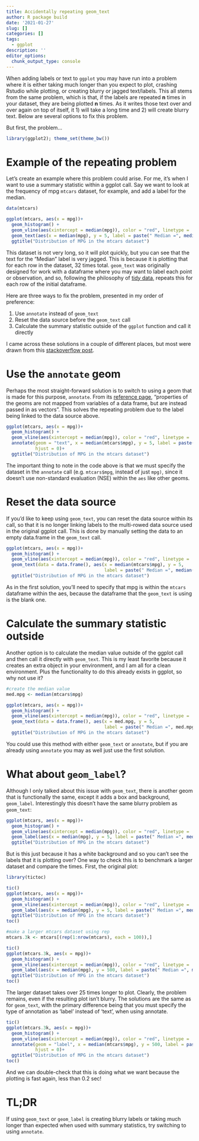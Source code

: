 ```yaml
---
title: Accidentally repeating geom_text
author: R package build
date: '2021-01-27'
slug: []
categories: []
tags:
  - ggplot
description: ''
editor_options: 
  chunk_output_type: console
---
```


When adding labels or text to `ggplot` you may have run into a problem where it is either taking much longer than you expect to plot, crashing Rstudio while plotting, or creating blurry or jagged text/labels. This all stems from the same problem, which is that, if the labels are repeated **n** times in your dataset, they are being plotted **n** times. As it writes those text over and over again on top of itself, it 1) will take a long time and 2) will create blurry text. Below are several options to fix this problem.

But first, the problem...

```r
library(ggplot2); theme_set(theme_bw())
```


# Example of the repeating problem

Let's create an example where this problem could arise. For me, it's when I want to use a summary statistic within a ggplot call. Say we want to look at the frequency of mpg `mtcars` dataset, for example, and add a label for the median.

```r
data(mtcars)

ggplot(mtcars, aes(x = mpg))+
  geom_histogram() +
  geom_vline(aes(xintercept = median(mpg)), color = "red", linetype = 'dashed')+
  geom_text(aes(x = median(mpg), y = 5, label = paste(" Median =", median(mpg))), hjust = 0)+
  ggtitle("Distribution of MPG in the mtcars dataset")
```

This dataset is not very long, so it will plot quickly, but you can see that the text for the "Median" label is very jagged. This is because it is plotting that for each row in the dataset, 32 times total. `geom_text` was originally designed for work with a dataframe where you may want to label each point or observation, and so, following the philosophy of [tidy data](https://r4ds.had.co.nz/tidy-data.html), repeats this for each row of the initial dataframe.

Here are three ways to fix the problem, presented in my order of preference:

1. Use `annotate` instead of `geom_text`
2. Reset the data source before the `geom_text` call
3. Calculate the summary statistic outside of the `ggplot` function and call it directly

I came across these solutions in a couple of different places, but most were drawn from this [stackoverflow post](https://stackoverflow.com/questions/10952832/ggplot2-is-there-a-fix-for-jagged-poor-quality-text-produced-by-geom-text).

# Use the `annotate` geom

Perhaps the most straight-forward solution is to switch to using a geom that is made for this purpose, `annotate`. From its [reference page](https://ggplot2.tidyverse.org/reference/annotate.html), "properties of the geoms are not mapped from variables of a data frame, but are instead passed in as vectors". This solves the repeating problem due to the label being linked to the data source above.

```r
ggplot(mtcars, aes(x = mpg))+
  geom_histogram() +
  geom_vline(aes(xintercept = median(mpg)), color = "red", linetype = 'dashed')+
  annotate(geom = "text", x = median(mtcars$mpg), y = 5, label = paste(" Median =", median(mtcars$mpg)), 
           hjust = 0)+
  ggtitle("Distribution of MPG in the mtcars dataset")
```

The important thing to note in the code above is that we must specify the dataset in the `annotate` call (e.g. `mtcars$mpg`, instead of just `mpg)`, since it doesn't use non-standard evaluation (NSE) within the `aes` like other geoms. 

# Reset the data source

If you'd like to keep using `geom_text`, you can reset the data source within its call, so that it is no longer linking labels to the multi-rowed data source used in the original ggplot call. This is done by manually setting the data to an empty data.frame in the `geom_text` call.

```r
ggplot(mtcars, aes(x = mpg))+
  geom_histogram() +
  geom_vline(aes(xintercept = median(mpg)), color = "red", linetype = 'dashed')+
  geom_text(data = data.frame(), aes(x = median(mtcars$mpg), y = 5, 
                                     label = paste(" Median =", median(mtcars$mpg))), hjust = 0)+
  ggtitle("Distribution of MPG in the mtcars dataset")
```

As in the first solution, you'll need to specify that mpg is within the `mtcars` dataframe within the aes, because the dataframe that the `geom_text` is using is the blank one.

# Calculate the summary statistic outside

Another option is to calculate the median value outside of the ggplot call and then call it directly with `geom_text`. This is my least favorite because it creates an extra object in your environment, and I am all for a clean environment. Plus the functionality to do this already exists in ggplot, so why not use it?

```r
#create the median value
med.mpg <- median(mtcars$mpg)

ggplot(mtcars, aes(x = mpg))+
  geom_histogram() +
  geom_vline(aes(xintercept = median(mpg)), color = "red", linetype = 'dashed')+
  geom_text(data = data.frame(), aes(x = med.mpg, y = 5, 
                                     label = paste(" Median =", med.mpg)), hjust = 0)+
  ggtitle("Distribution of MPG in the mtcars dataset")
```

You could use this method with either `geom_text` or `annotate`, but if you are already using `annotate` you may as well just use the first solution.

# What about `geom_label`?

Although I only talked about this issue with `geom_text`, there is another geom that is functionally the same, except it adds a box and background, `geom_label`. Interestingly this doesn't have the same blurry problem as `geom_text`:

```r
ggplot(mtcars, aes(x = mpg))+
  geom_histogram() +
  geom_vline(aes(xintercept = median(mpg)), color = "red", linetype = 'dashed')+
  geom_label(aes(x = median(mpg), y = 5, label = paste(" Median =", median(mpg))), hjust = 0)+
  ggtitle("Distribution of MPG in the mtcars dataset")
```

But is this just because it has a white background and so you can't see the labels that it is plotting over? One way to check this is to benchmark a larger dataset and compare the times. First, the original plot:

```r
library(tictoc)

tic()
ggplot(mtcars, aes(x = mpg))+
  geom_histogram() +
  geom_vline(aes(xintercept = median(mpg)), color = "red", linetype = 'dashed')+
  geom_label(aes(x = median(mpg), y = 5, label = paste(" Median =", median(mpg))), hjust = 0)+
  ggtitle("Distribution of MPG in the mtcars dataset")
toc()
```


```r
#make a larger mtcars dataset using rep
mtcars.3k <- mtcars[(rep(1:nrow(mtcars), each = 100)),]

tic()
ggplot(mtcars.3k, aes(x = mpg))+
  geom_histogram() +
  geom_vline(aes(xintercept = median(mpg)), color = "red", linetype = 'dashed')+
  geom_label(aes(x = median(mpg), y = 500, label = paste(" Median =", median(mpg))), hjust = 0)+
  ggtitle("Distribution of MPG in the mtcars dataset")
toc()
```

The larger dataset takes over 25 times longer to plot. Clearly, the problem remains, even if the resulting plot isn't blurry. The solutions are the same as for `geom_text`, with the primary difference being that you must specify the type of annotation as 'label' instead of 'text', when using annotate.

```r
tic()
ggplot(mtcars.3k, aes(x = mpg))+
  geom_histogram() +
  geom_vline(aes(xintercept = median(mpg)), color = "red", linetype = 'dashed')+
  annotate(geom = "label", x = median(mtcars$mpg), y = 500, label = paste(" Median =", median(mtcars$mpg)), 
           hjust = 0)+
  ggtitle("Distribution of MPG in the mtcars dataset")
toc()
```

And we can double-check that this is doing what we want because the plotting is fast again, less than 0.2 sec!

# TL;DR

If using `geom_text` or `geom_label` is creating blurry labels or taking much longer than expected when used with summary statistics, try switching to using `annotate`.